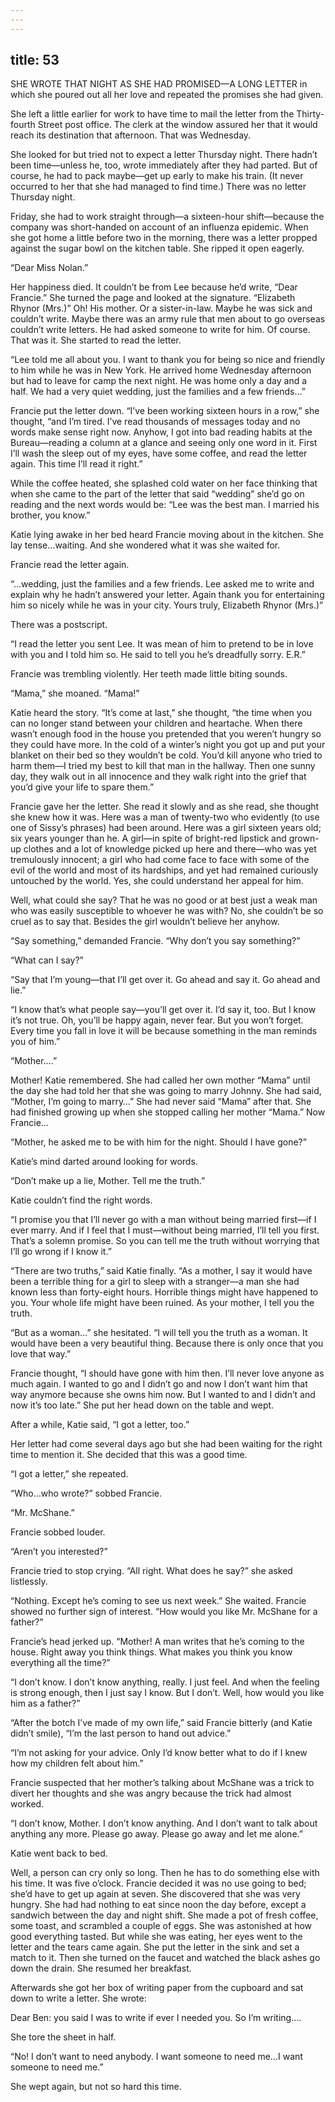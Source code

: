 ```yaml
---
---
---
```

title: 53
---






SHE WROTE THAT NIGHT AS SHE HAD PROMISED—A LONG LETTER in which she poured out all her love and repeated the promises she had given.

She left a little earlier for work to have time to mail the letter from the Thirty-fourth Street post office. The clerk at the window assured her that it would reach its destination that afternoon. That was Wednesday.

She looked for but tried not to expect a letter Thursday night. There hadn’t been time—unless he, too, wrote immediately after they had parted. But of course, he had to pack maybe—get up early to make his train. (It never occurred to her that she had managed to find time.) There was no letter Thursday night.

Friday, she had to work straight through—a sixteen-hour shift—because the company was short-handed on account of an influenza epidemic. When she got home a little before two in the morning, there was a letter propped against the sugar bowl on the kitchen table. She ripped it open eagerly.

“Dear Miss Nolan.”

Her happiness died. It couldn’t be from Lee because he’d write, “Dear Francie.” She turned the page and looked at the signature. “Elizabeth Rhynor (Mrs.)” Oh! His mother. Or a sister-in-law. Maybe he was sick and couldn’t write. Maybe there was an army rule that men about to go overseas couldn’t write letters. He had asked someone to write for him. Of course. That was it. She started to read the letter.

“Lee told me all about you. I want to thank you for being so nice and friendly to him while he was in New York. He arrived home Wednesday afternoon but had to leave for camp the next night. He was home only a day and a half. We had a very quiet wedding, just the families and a few friends…”



Francie put the letter down. “I’ve been working sixteen hours in a row,” she thought, “and I’m tired. I’ve read thousands of messages today and no words make sense right now. Anyhow, I got into bad reading habits at the Bureau—reading a column at a glance and seeing only one word in it. First I’ll wash the sleep out of my eyes, have some coffee, and read the letter again. This time I’ll read it right.”

While the coffee heated, she splashed cold water on her face thinking that when she came to the part of the letter that said “wedding” she’d go on reading and the next words would be: “Lee was the best man. I married his brother, you know.”

Katie lying awake in her bed heard Francie moving about in the kitchen. She lay tense…waiting. And she wondered what it was she waited for.

Francie read the letter again.

“…wedding, just the families and a few friends. Lee asked me to write and explain why he hadn’t answered your letter. Again thank you for entertaining him so nicely while he was in your city. Yours truly, Elizabeth Rhynor (Mrs.)”



There was a postscript.

“I read the letter you sent Lee. It was mean of him to pretend to be in love with you and I told him so. He said to tell you he’s dreadfully sorry. E.R.”



Francie was trembling violently. Her teeth made little biting sounds.

“Mama,” she moaned. “Mama!”

Katie heard the story. “It’s come at last,” she thought, “the time when you can no longer stand between your children and heartache. When there wasn’t enough food in the house you pretended that you weren’t hungry so they could have more. In the cold of a winter’s night you got up and put your blanket on their bed so they wouldn’t be cold. You’d kill anyone who tried to harm them—I tried my best to kill that man in the hallway. Then one sunny day, they walk out in all innocence and they walk right into the grief that you’d give your life to spare them.”

Francie gave her the letter. She read it slowly and as she read, she thought she knew how it was. Here was a man of twenty-two who evidently (to use one of Sissy’s phrases) had been around. Here was a girl sixteen years old; six years younger than he. A girl—in spite of bright-red lipstick and grown-up clothes and a lot of knowledge picked up here and there—who was yet tremulously innocent; a girl who had come face to face with some of the evil of the world and most of its hardships, and yet had remained curiously untouched by the world. Yes, she could understand her appeal for him.

Well, what could she say? That he was no good or at best just a weak man who was easily susceptible to whoever he was with? No, she couldn’t be so cruel as to say that. Besides the girl wouldn’t believe her anyhow.

“Say something,” demanded Francie. “Why don’t you say something?”

“What can I say?”

“Say that I’m young—that I’ll get over it. Go ahead and say it. Go ahead and lie.”

“I know that’s what people say—you’ll get over it. I’d say it, too. But I know it’s not true. Oh, you’ll be happy again, never fear. But you won’t forget. Every time you fall in love it will be because something in the man reminds you of him.”

“Mother….”

Mother! Katie remembered. She had called her own mother “Mama” until the day she had told her that she was going to marry Johnny. She had said, “Mother, I’m going to marry…” She had never said “Mama” after that. She had finished growing up when she stopped calling her mother “Mama.” Now Francie…

“Mother, he asked me to be with him for the night. Should I have gone?”

Katie’s mind darted around looking for words.

“Don’t make up a lie, Mother. Tell me the truth.”

Katie couldn’t find the right words.

“I promise you that I’ll never go with a man without being married first—if I ever marry. And if I feel that I must—without being married, I’ll tell you first. That’s a solemn promise. So you can tell me the truth without worrying that I’ll go wrong if I know it.”

“There are two truths,” said Katie finally. “As a mother, I say it would have been a terrible thing for a girl to sleep with a stranger—a man she had known less than forty-eight hours. Horrible things might have happened to you. Your whole life might have been ruined. As your mother, I tell you the truth.

“But as a woman…” she hesitated. “I will tell you the truth as a woman. It would have been a very beautiful thing. Because there is only once that you love that way.”

Francie thought, “I should have gone with him then. I’ll never love anyone as much again. I wanted to go and I didn’t go and now I don’t want him that way anymore because she owns him now. But I wanted to and I didn’t and now it’s too late.” She put her head down on the table and wept.

After a while, Katie said, “I got a letter, too.”

Her letter had come several days ago but she had been waiting for the right time to mention it. She decided that this was a good time.

“I got a letter,” she repeated.

“Who…who wrote?” sobbed Francie.

“Mr. McShane.”

Francie sobbed louder.

“Aren’t you interested?”

Francie tried to stop crying. “All right. What does he say?” she asked listlessly.

“Nothing. Except he’s coming to see us next week.” She waited. Francie showed no further sign of interest. “How would you like Mr. McShane for a father?”

Francie’s head jerked up. “Mother! A man writes that he’s coming to the house. Right away you think things. What makes you think you know everything all the time?”

“I don’t know. I don’t know anything, really. I just feel. And when the feeling is strong enough, then I just say I know. But I don’t. Well, how would you like him as a father?”

“After the botch I’ve made of my own life,” said Francie bitterly (and Katie didn’t smile), “I’m the last person to hand out advice.”

“I’m not asking for your advice. Only I’d know better what to do if I knew how my children felt about him.”

Francie suspected that her mother’s talking about McShane was a trick to divert her thoughts and she was angry because the trick had almost worked.

“I don’t know, Mother. I don’t know anything. And I don’t want to talk about anything any more. Please go away. Please go away and let me alone.”

Katie went back to bed.

Well, a person can cry only so long. Then he has to do something else with his time. It was five o’clock. Francie decided it was no use going to bed; she’d have to get up again at seven. She discovered that she was very hungry. She had had nothing to eat since noon the day before, except a sandwich between the day and night shift. She made a pot of fresh coffee, some toast, and scrambled a couple of eggs. She was astonished at how good everything tasted. But while she was eating, her eyes went to the letter and the tears came again. She put the letter in the sink and set a match to it. Then she turned on the faucet and watched the black ashes go down the drain. She resumed her breakfast.

Afterwards she got her box of writing paper from the cupboard and sat down to write a letter. She wrote:

Dear Ben: you said I was to write if ever I needed you. So I’m writing….



She tore the sheet in half.

“No! I don’t want to need anybody. I want someone to need me…I want someone to need me.”

She wept again, but not so hard this time.